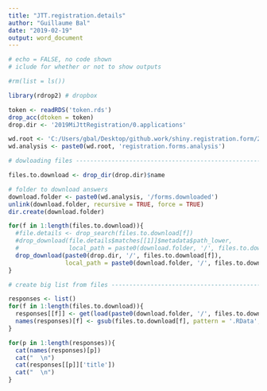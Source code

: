 ```yaml
---
title: "JTT.registration.details"
author: "Guillaume Bal"
date: "2019-02-19"
output: word_document
---
```



```r

# echo = FALSE, no code shown
# iclude for whether or not to show outputs

#rm(list = ls())

library(rdrop2) # dropbox

token <- readRDS('token.rds')
drop_acc(dtoken = token)
drop.dir <- '2019MiJttRegistration/0.applications'

wd.root <- 'C:/Users/gbal/Desktop/github.work/shiny.registration.form/2.jim.time.series/'
wd.analysis <- paste0(wd.root, 'registration.forms.analysis')

# dowloading files --------------------------------------------------------------

files.to.download <- drop_dir(drop.dir)$name

# folder to download answers
download.folder <- paste0(wd.analysis, '/forms.downloaded')
unlink(download.folder, recursive = TRUE, force = TRUE)
dir.create(download.folder)

for(f in 1:length(files.to.download)){
  #file.details <- drop_search(files.to.download[f])
  #drop_download(file.details$matches[[1]]$metadata$path_lower, 
  #              local_path = paste0(download.folder, '/', files.to.download[f]))
  drop_download(paste0(drop.dir, '/', files.to.download[f]),
                local_path = paste0(download.folder, '/', files.to.download[f]))
}

# create big list from files ---------------------------------------------------------

responses <- list()
for(f in 1:length(files.to.download)){
  responses[[f]] <- get(load(paste0(download.folder, '/', files.to.download[f])))
  names(responses)[f] <- gsub(files.to.download[f], pattern = '.RData', replacement = '')
}
```

```r

for(p in 1:length(responses)){
  cat(names(responses)[p])
  cat("  \n")
  cat(responses[[p]]['title'])
  cat("  \n")
}

```